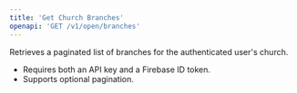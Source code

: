 ```yaml
---
title: 'Get Church Branches'
openapi: 'GET /v1/open/branches'
---
```


Retrieves a paginated list of branches for the authenticated user's church.

- Requires both an API key and a Firebase ID token.
- Supports optional pagination.